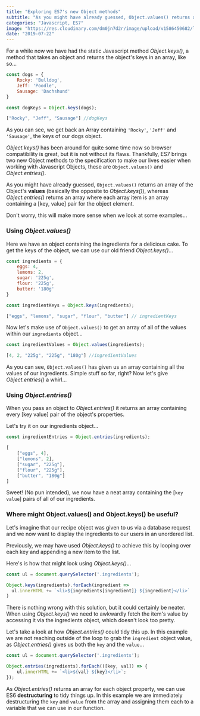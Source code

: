```yaml
---
title: "Exploring ES7's new Object methods"
subtitle: "As you might have already guessed, Object.values() returns an array of the Object's values (basically the opposite to Object.keys()), whereas Object.entries() returns..."
categories: "Javascript, ES7"
image: "https://res.cloudinary.com/dm0jn7d2r/image/upload/v1586450682/lukebrown.io/es7-object-methods-og.png"
date: "2019-07-22"
---
```



For a while now we have had the static Javascript method *Object.keys()*, a method that takes an object and returns the object's keys in an array, like so...

```js
const dogs = {
	Rocky: 'Bulldog',
	Jeff: 'Poodle',
	Sausage: 'Dachshund'
}

const dogKeys = Object.keys(dogs);
```

```js result=true
["Rocky", "Jeff", "Sausage"] //dogKeys
```

As you can see, we get back an Array containing `'Rocky'`, `'Jeff'` and `'Sausage'`, the keys of our dogs object.

*Object.keys()* has been around for quite some time now so browser compatibility is great, but it is not without its flaws. Thankfully, ES7 brings two new Object methods to the specification to make our lives easier when working with Javascript Objects, these are `Object.values()` and *Object.entries()*.

As you might have already guessed, `Object.values()` returns an array of the Object's **values** (basically the opposite to *Object.keys()*), whereas *Object.entries()* returns an array where each array item is an array containing a [key, value] pair for the object element.

Don't worry, this will make more sense when we look at some examples...

<Spacer />

### Using *Object.values()*

Here we have an object containing the ingredients for a delicious cake. To get the keys of the object, we can use our old friend *Object.keys()*...

```js
const ingredients = {
    eggs: 4,
    lemons: 2,
    sugar: '225g',
    flour: '225g',
    butter: '180g'
}

const ingredientKeys = Object.keys(ingredients);
```
```js result=true
["eggs", "lemons", "sugar", "flour", "butter"] // ingredientKeys
```

Now let's make use of `Object.values()` to get an array of all of the values within our `ingredients` object...

```js
const ingredientValues = Object.values(ingredients);
```
```js result=true
[4, 2, "225g", "225g", "180g"] //ingredientValues
```

As you can see, `Object.values()` has given us an array containing all the values of our ingredients. Simple stuff so far, right? Now let's give *Object.entries()* a whirl...

<Spacer />

### Using *Object.entries()*

When you pass an object to *Object.entries()* it returns an array containing every [key value] pair of the object's properties.

Let's try it on our ingredients object...

```js
const ingredientEntries = Object.entries(ingredients);
```
```js result=true
[
    ["eggs", 4],
    ["lemons", 2],
    ["sugar", "225g"],
    ["flour", "225g"],
    ["butter", "180g"]
]
```

Sweet! (No pun intended), we now have a neat array containing the [`key` `value`] pairs of all of our ingredients.

<Spacer />

### Where might Object.values() and Object.keys() be useful?

Let's imagine that our recipe object was given to us via a database request and we now want to display the ingredients to our users in an unordered list.

Previously, we may have used *Object.keys()* to achieve this by looping over each key and appending a new item to the list.

Here's is how that might look using *Object.keys()*...

```js
const ul = document.querySelector('.ingredients');

Object.keys(ingredients).forEach(ingredient =>
  ul.innerHTML += `<li>${ingredients[ingredient]} ${ingredient}</li>`
)
```

There is nothing wrong with this solution, but it could certainly be neater. When using *Object.keys()* we need to awkwardly fetch the item's value by accessing it via the ingredients object, which doesn't look too pretty.

Let's take a look at how *Object.entries()* could tidy this up. In this example we are not reaching outside of the loop to grab the `ingredient` object value, as *Object.entries()* gives us both the `key` and the `value`...
```js
const ul = document.querySelector('.ingredients');

Object.entries(ingredients).forEach(([key, val]) => {
    ul.innerHTML += `<li>${val} ${key}</li>`;
});
```

As *Object.entries()* returns an array for each object property, we can use ES6 **destructuring** to tidy things up. In this example we are immediately destructuring the `key` and `value` from the array and assigning them each to a variable that we can use in our function.

